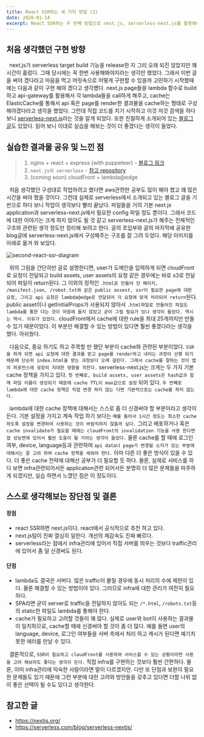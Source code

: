 ```yaml
---
title: React SSR하는 세 가지 방법 (2)
date: 2020-01-14
excerpt: React SSR하는 두 번째 방법으로 next.js, serverless-next.js를 활용해서 구현을 해보았다.
---
```


## 처음 생각했던 구현 방향
&nbsp; next.js가 serverless target build 기능을 release한 지 그리 오래 되진 않았지만 꽤 시간이 흘렀다. 그때 당시에는 꼭 한번 사용해봐야지라는 생각만 했었다.
그래서 이번 글을 써야 겠다라고 마음을 먹고 머릿속으로 어떻게 구현할 수 있을까 고민하기 시작했때에는 다음과 같이 구현 해야 겠다고 생각헀다. next.js page들을 lambda 함수로 build하고 api-gateway를 활용해서 각 lambda들을 call하게 해주고,
cache는 ElasticCache를 통해서 api 혹은 page를 render한 결과물을 cache하는 형태로 구성해야겠다라고 생각을 했었다.
그런데 직접 코드를 치기 시작하고 이것 저것 검색을 하다 보니 [serverless-next.js](https://github.com/danielcondemarin/serverless-next.js/tree/master/packages/serverless-nextjs-component)라는 것을 알게 되었다.
또한 친절하게 소개되어 있는 [블로그 글](https://serverless.com/blog/serverless-nextjs/)도 있었다. 읽어 보니 이대로 실습을 해보는 것이 더 좋겠다는 생각이 들었다.

## 실습한 결과물 공유 및 느낀 점

> 1) nginx + react + express (with puppeteer) - [블로그 링크](https://impressor615.github.io/first-react-ssr/) <br />
> 2) `next.js의 serverless` - [참고 repository](https://impressor615.github.io/first-react-ssr/)  <br />
> 3) (coming soon) cloudFront + lambda@edge <br />

&nbsp; 처음 생각했던 구성대로 작업하려고 했다면 aws관련한 공부도 많이 해야 했고 꽤 많은 시간을 써야 했을 것이다.
그런데 실제로 serverless에서 소개되고 있는 블로그 글을 기반으로 하다 보니 작업이 생각보다 빨리 끝났다. 파일들을 거의 기본 next.js application과 serverless-next.js에서 필요한 config 파일 정도 뿐이다.
그래서 코드에 대한 이야기는 크게 하지 않아도 될 것 같고 serverless-next.js가 해주는 전체적인 구조와 관련된 생각 정도만 정리해 보려고 한다.
글의 초입부와 글의 마지막에 공유한 blog글에 serverless-next.js에서 구성해주는 구조를 잘 그려 두었다. 해당 이미지를 아래로 옮겨 와 보았다.

![second-react-ssr-diagram](https://s3-us-west-2.amazonaws.com/assets.blog.serverless.com/serverless-nextjs/serverless_nextjs_lambda_edge_aws_architecture.png)

&nbsp; 위의 그림을 간단히만 글로 설명한디면, user가 도메인을 입력하게 되면 cloudFront로 요청이 전달되고 build assets, user assets의 요청 같은 경우에는 바로 s3로 전달 되어 파일이 return된다.
그 이외의 정적인 `.html로 만들어 진 페이지, /manifest.json, /robot.txt와 같은 public assest, ssr이 필요한 page에 대한 요청, 그리고 api 요청은 lambda@edge로 전달되어 각 요청에 맞게 처리되어 return`된다.
public asset이나 getInitialProps가 사용되지 않아서 `.html파일로 만들어진 파일도 lambda를 통한 다는 것이 마음에 들지 않았고 굳이 그럴 필요가 있나 생각이 들었다. 역시는 역시. 이유가 있었다.`
cloudFront에서 cache에 대한 rule을 최대 25개까지만 만들 수 있기 때문이었다. 이 부분만 해결할 수 있는 방법이 있다면 훨씬 좋겠다라는 생각을 했다. 아쉬웠다.

&nbsp; 다음으로, 중요 하기도 하고 주목할 만 했던 부분이 cache와 관련된 부분이었다. `SSR을 하게 되면 api 요청에 대한 결과를 받고 page를 render하고 내리는 과정이 선행 되기 때문에
단순히 index.html을 받는 과정보다 오래 걸린다. 그래서 cache를 잘하는 것이 앱의 퍼포먼스에 굉장히 지대한 영향을 끼친다.`
serverless-next.js는 크게는 두 가지 기본 cache 정책을 가지고 있다. `첫 번째로, build assets, user assets은 hash값과 함께 파일 이름이 생성되기 때문에 cache TTL이 max값으로 설정` 되어 있다.
`두 번째로 lambda에 대한 cache 정책은 직접 변경 하지 않는 다면 기본적으로는 cache를 하지 않는다.`

&nbsp; lambda에 대한 cache 정책에 대해서는 스스로 좀 더 신경써야 할 부분이라고 생각이 든다. 기본 설정을 가지고 계속 작업 하기 보다는
`예를 들어서 1시간 정도는 최소한 cache하도록 설정을 변경하여 사용하는 것이 바람직하지 않을까 싶다.` 그리고 배포하거나 혹은 `cache invalidate가 필요할 때에는 cloudFront의 invalidation 기능을 사용 한다면
앱 성능면에 있어서 훨씬 도움이 될 거라는 생각이 들었다.` 물론 cache를 할 때에 로그인 여부, device, language등과 관련하여 `api data나 page가 변경될 소지가 있는 부분에 대해서는 잘 고려 하여 cache 정책을 세워야 한다.`
아마 다른 더 좋은 방식이 있을 수 있다. 더 좋은 cache 전략에 대해선 공부가 더 필요할 듯 하다. 물론, 실제로 서비스를 하다 보면 infra관련되어서든 application관련 되어서든 분명히 더 많은 문제들을 마주하게 되겠지만, 실습 하면서 느꼈던 점은 이 정도이다.

## 스스로 생각해보는 장단점 및 결론

#### 장점
* react SSR하면 next.js이다. react에서 공식적으로 추천 하고 있다.
* next.js팀이 진짜 열심히 일한다. 개선의 체감속도 진짜 빠르다.
* serverless라는 점에서 infra관리에 있어서 직접 서버를 띄우는 것보다 traffic관리에 있어서 좀 덜 신경써도 된다.

#### 단점
* lambda도 결국은 서버다. 많은 traffic이 몰릴 경우에 동시 처리의 수에 제한이 있다. 물론 해결할 수 있는 방법이야 있다. 그러므로 infra에 대한 관리가 여전히 필요하다.
* SPA라면 굳이 server로 traffic을 전달하지 않아도 되는 `/*.html`, `/robots.txt`등의 static한 파일도 lambda를 통해야 한다.
* cache가 필요하고 고려할 것들이 꽤 많다. 실제로 user와 bot이 사용하는 결과물이 일치하므로, cache할 때에 신경써야 할 것이 좀 더 많다. 예를 들면 user의 language, device, 로그인 여부들을 서버 측에서 처리 하고 캐시가 된다면 예기치 못한 에러를 만날 수 있다.

&nbsp; 결론적으로, `SSR이 필요하고 cloudFront를 사용하여 서비스할 수 있는 상황이라면 사용을 고려 해보아도 좋다는 생각이 든다.`
직접 infra를 구현하는 것보다 훨씬 간편하다. 물론, 이미 infra관리에 익숙한 사람이라면 말이 다르겠지만.
다만 또 단점과 보완이 필요한 문제들도 있기 때문에 그런 부분에 대한 고려와 방안들을 갖추고 있다면 더할 나위 없이 좋은 선택이 될 수도 있다고 생각한다.

## 참고한 글
- <a href="https://nextjs.org/" style="word-break: break-all;">https://nextjs.org/</a>
- <a href="https://serverless.com/blog/serverless-nextjs/" style="word-break:break-all;">https://serverless.com/blog/serverless-nextjs/</a>
